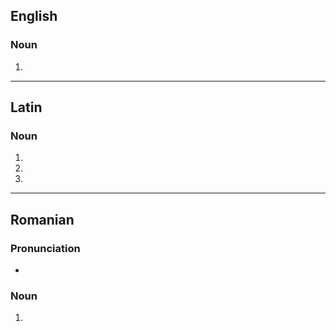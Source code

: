 ==English==

===Noun===
{{head|en|noun form}}

# {{plural of|limbus|lang=en}}

----

==Latin==

===Noun===
{{la-noun-form|limbī}}

# {{inflection of|limbus||nom|p|lang=la}}
# {{inflection of|limbus||gen|s|lang=la}}
# {{inflection of|limbus||voc|p|lang=la}}

----

==Romanian==

===Pronunciation===
* {{IPA|[ˈlimbi]|lang=ro}}

===Noun===
{{head|ro|noun form|g=f-p}}

# {{plural of|limbă|lang=ro}}